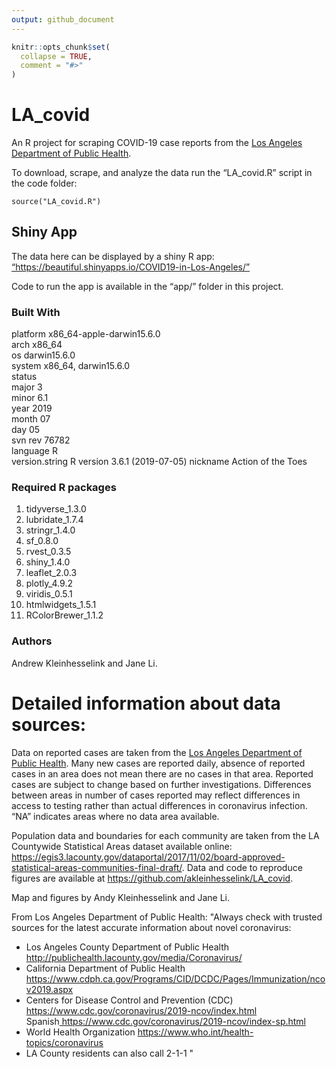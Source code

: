 ```yaml
---
output: github_document
---
```


<!-- README.md is generated from README.Rmd. Please edit that file -->

```r
knitr::opts_chunk$set(
  collapse = TRUE,
  comment = "#>"
)
```

# LA_covid

<!-- badges: start -->
<!-- badges: end -->

An R project for scraping COVID-19 case reports from the <a href="http://www.publichealth.lacounty.gov/media/Coronavirus/">Los Angeles Department of Public Health</a>.  

To download, scrape, and analyze the data run the "LA_covid.R" script in the code folder: 

```
source("LA_covid.R") 
```

## Shiny App 

The data here can be displayed by a shiny R app: <a href= https://beautiful.shinyapps.io/COVID19-in-Los-Angeles/>"https://beautiful.shinyapps.io/COVID19-in-Los-Angeles/"</a>

Code to run the app is available in the "app/" folder in this project. 

### Built With 

platform       x86_64-apple-darwin15.6.0   
arch           x86_64                      
os             darwin15.6.0                
system         x86_64, darwin15.6.0        
status                                     
major          3                           
minor          6.1                         
year           2019                        
month          07                          
day            05                          
svn rev        76782                       
language       R                           
version.string R version 3.6.1 (2019-07-05)
nickname       Action of the Toes   

### Required R packages 

1. tidyverse_1.3.0
2. lubridate_1.7.4   
3. stringr_1.4.0  
4. sf_0.8.0
5. rvest_0.3.5
6. shiny_1.4.0
7. leaflet_2.0.3
8. plotly_4.9.2
9. viridis_0.5.1
10. htmlwidgets_1.5.1
11. RColorBrewer_1.1.2

### Authors 

Andrew Kleinhesselink and Jane Li. 

# Detailed information about data sources: 

Data on reported cases are taken from the <a href="http://www.publichealth.lacounty.gov/media/Coronavirus/">Los Angeles Department of Public Health</a>.
Many new cases are reported daily, absence of reported cases in an area does not mean there are no cases in that area. Reported cases are subject to change based on further investigations. Differences between areas in number of cases reported may reflect differences in access to testing rather than actual differences in coronavirus infection. "NA" indicates areas where no data area available. <P>
Population data and boundaries for each community are taken from the LA Countywide Statistical Areas dataset available online: <a href="https://egis3.lacounty.gov/dataportal/2017/11/02/board-approved-statistical-areas-communities-final-draft/">https://egis3.lacounty.gov/dataportal/2017/11/02/board-approved-statistical-areas-communities-final-draft/</a>. 
Data and code to reproduce figures are available at <a href="https://github.com/akleinhesselink/LA_covid">https://github.com/akleinhesselink/LA_covid</a>. <P>
Map and figures by Andy Kleinhesselink and Jane Li. 
<P>
From Los Angeles Department of Public Health: \"Always check with trusted sources for the latest accurate information about novel coronavirus: 
<ul><li>Los Angeles County Department of Public Health <a href="http://publichealth.lacounty.gov/media/Coronavirus/"> http://publichealth.lacounty.gov/media/Coronavirus/</a>  
<li>California Department of Public Health <a   href="https://www.cdph.ca.gov/Programs/CID/DCDC/Pages/Immunization/ncov2019.aspx">https://www.cdph.ca.gov/Programs/CID/DCDC/Pages/Immunization/ncov2019.aspx </a>  
<li>Centers for Disease Control and Prevention (CDC) <a href="https://www.cdc.gov/coronavirus/2019-ncov/index.html">https://www.cdc.gov/coronavirus/2019-ncov/index.html</a>  
Spanish<a href=" https://www.cdc.gov/coronavirus/2019-ncov/index-sp.html">  https://www.cdc.gov/coronavirus/2019-ncov/index-sp.html </a>   
<li>World Health Organization <a href="https://www.who.int/health-topics/coronavirus">https://www.who.int/health-topics/coronavirus</a>
<li>LA County residents can also call 2-1-1 \"</ul>
